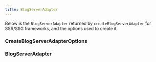 ```yaml
---
title: BlogServerAdapter
---
```


Below is the `BlogServerAdapter` returned by `createBlogServerAdapter` for SSR/SSG frameworks, and the options used to create it.

### CreateBlogServerAdapterOptions
<AutoTypeTable path="../src/lib/better-blog/server/index.tsx" name="CreateBlogServerAdapterOptions" />

### BlogServerAdapter
<AutoTypeTable path="../src/lib/better-blog/server/index.tsx" name="BlogServerAdapter" />

